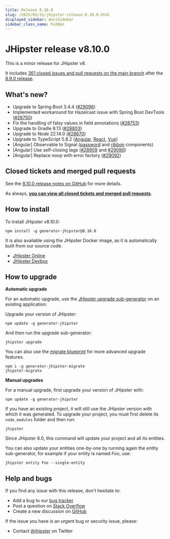 ```yaml
---
title: Release 8.10.0
slug: /2025/03/31/jhipster-release-8.10.0.html
displayed_sidebar: docsSidebar
sidebar_class_name: hidden
---
```


# JHipster release v8.10.0

This is a minor release for JHipster v8.

It includes [361 closed issues and pull requests on the main branch](https://github.com/jhipster/generator-jhipster/issues?q=is:closed+milestone:8.10.0) after the [8.9.0 release](/2025/02/08/jhipster-release-8.9.0.html).

## What's new?

* Upgrade to Spring Boot 3.4.4 ([#29096](https://github.com/jhipster/generator-jhipster/pull/29096))
* Implemented workaround for Hazelcast issue with Spring Boot DevTools ([#28750](https://github.com/jhipster/generator-jhipster/pull/28750))
* Fix the handling of falsy values in field annotations ([#28753](https://github.com/jhipster/generator-jhipster/pull/28753))
* Upgrade to Gradle 8.13 ([#28803](https://github.com/jhipster/generator-jhipster/pull/28803))
* Upgrade to Node 22.14.0 ([#28670](https://github.com/jhipster/generator-jhipster/pull/28670))
* Upgrade to TypeScript 5.8.2 ([Angular](https://github.com/jhipster/generator-jhipster/pull/28858), [React](https://github.com/jhipster/generator-jhipster/pull/28856), [Vue](https://github.com/jhipster/generator-jhipster/pull/28857))
* [Angular] Observable to Signal ([password](https://github.com/jhipster/generator-jhipster/pull/29107) and [ribbon](https://github.com/jhipster/generator-jhipster/pull/29095) components)
* [Angular] Use self-closing tags ([#28909](https://github.com/jhipster/generator-jhipster/pull/28909) and [#29090](https://github.com/jhipster/generator-jhipster/pull/29090))
* [Angular] Replace noop with error factory ([#29092](https://github.com/jhipster/generator-jhipster/pull/29092))

## Closed tickets and merged pull requests

See the [8.10.0 release notes on GitHub](https://github.com/jhipster/generator-jhipster/releases/tag/v8.10.0) for more details.

As always, **[you can view all closed tickets and merged pull requests](https://github.com/jhipster/generator-jhipster/issues?q=is:closed+milestone:8.10.0)**.

## How to install

To install JHipster v8.10.0:

```
npm install -g generator-jhipster@8.10.0
```

It is also available using the JHipster Docker image, as it is automatically built from our source code.

- [JHipster Online](https://start.jhipster.tech)
- [JHipster Devbox](https://github.com/jhipster/jhipster-devbox)

## How to upgrade

**Automatic upgrade**

For an automatic upgrade, use the [JHipster upgrade sub-generator](/upgrading-an-application/) on an existing application:

Upgrade your version of JHipster:

```
npm update -g generator-jhipster
```

And then run the upgrade sub-generator:

```
jhipster upgrade
```

You can also use the [migrate blueprint](https://github.com/jhipster/generator-jhipster-migrate) for more advanced upgrade features.

```
npm i -g generator-jhipster-migrate
jhipster-migrate
```

**Manual upgrades**

For a manual upgrade, first upgrade your version of JHipster with:

```
npm update -g generator-jhipster
```

If you have an existing project, it will still use the JHipster version with which it was generated.
To upgrade your project, you must first delete its `node_modules` folder and then run:

```
jhipster
```

Since JHipster 8.0, this command will update your project and all its entities.

You can also update your entities one-by-one by running again the entity sub-generator, for example if your entity is named _Foo_, use:

```
jhipster entity Foo --single-entity
```

## Help and bugs

If you find any issue with this release, don't hesitate to:

- Add a bug to our [bug tracker](https://github.com/jhipster/generator-jhipster/issues?state=open)
- Post a question on [Stack Overflow](http://stackoverflow.com/tags/jhipster/info)
- Create a new discussion on [GitHub](https://github.com/jhipster/generator-jhipster/discussions)

If the issue you have is an urgent bug or security issue, please:

- Contact [@jhipster](https://twitter.com/jhipster) on Twitter
